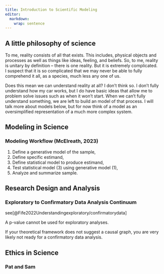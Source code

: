 ```yaml
---
title: Introduction to Scientific Modeling
editor: 
  markdown: 
    wrap: sentence
---
```


## A little philosophy of science

To me, reality consists of all that exists.
This includes, physical objects and processes as well as things like ideas, feeling, and beliefs.
So, to me, reality is unitary by definition -- there is one reality.
But it is extremely complicated.
I suspect that it is so complicated that we may never be able to fully comprehend it all, as a species, much less any one of us.

Does this mean we can understand reality at all?
I don't think so.
I don't fully understand how my car works, but I do have basic ideas that allow me to problem solve issues such as when it won't start.
When we can't fully understand something, we are left to build an model of that process.
I will talk more about models below, but for now think of a model as an oversimplified representation of a much more complex system.

## Modeling in Science

### Modeling Workflow (McElreath, 2023)

1.  Define a generative model of the sample,
2.  Define specific estimand,
3.  Define statistical model to produce estimand,
4.  Test statistical model (3) using generative model (1),
5.  Analyze and summarize sample.

## Research Design and Analysis

### Exploratory to Confirmatory Data Analysis Continuum

see[@Fife2022Understandingexploratory/confirmatorydata]

A p-value cannot be used for exploratory analyses.

If your theoretical framework does not suggest a causal graph, you are very likely not ready for a confirmatory data analysis.

## Ethics in Science

### Pat and Sam
